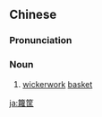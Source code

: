 {{also|箩筐}}
==Chinese==
{{zh-forms|s=箩筐}}

===Pronunciation===
{{zh-pron
|m=luókuāng
|cat=n
}}

===Noun===
{{zh-noun}}

# [[wickerwork]] [[basket]]

[[ja:籮筐]]